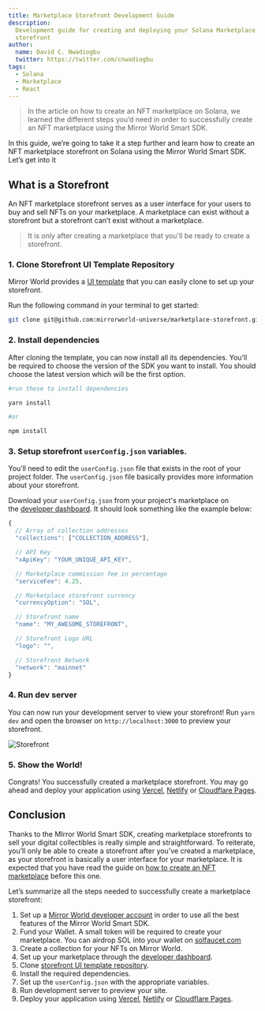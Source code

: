```yaml
---
title: Marketplace Storefront Development Guide
description:
  Development guide for creating and deploying your Solana Marketplace
  storefront
author:
  name: David C. Nwadiogbu
  twitter: https://twitter.com/cnwadiogbu
tags:
  - Solana
  - Marketplace
  - React
---
```


> In the article on how to create an NFT marketplace on Solana, we learned the
> different steps you’d need in order to successfully create an NFT marketplace
> using the Mirror World Smart SDK.

In this guide, we’re going to take it a step further and learn how to create an
NFT marketplace storefront on Solana using the Mirror World Smart SDK. Let’s get
into it

## What is a Storefront

An NFT marketplace storefront serves as a user interface for your users to buy
and sell NFTs on your marketplace. A marketplace can exist without a storefront
but a storefront can’t exist without a marketplace.

> It is only after creating a marketplace that you'll be ready to create a
> storefront.

### 1. Clone Storefront UI Template Repository

Mirror World provides a
[UI template](https://github.com/mirrorworld-universe/marketplace-storefront)
that you can easily clone to set up your storefront.

Run the following command in your terminal to get started:

```bash
git clone git@github.com:mirrorworld-universe/marketplace-storefront.git
```

### 2. Install dependencies

After cloning the template, you can now install all its dependencies. You’ll be
required to choose the version of the SDK you want to install. You should choose
the latest version which will be the first option.

```bash
#run these to install dependencies

yarn install

#or

npm install
```

### 3. Setup storefront `userConfig.json` variables.

You’ll need to edit the `userConfig.json` file that exists in the root of your
project folder. The `userConfig.json` file basically provides more information
about your storefront.

Download your `userConfig.json` from your project's marketplace on
the [developer dashboard](https://app.mirrorworld.fun/). It should look
something like the example below:

```js
{
  // Array of collection addresses
  "collections": ["COLLECTION_ADDRESS"],

  // API Key
  "xApiKey": "YOUR_UNIQUE_API_KEY",

  // Marketplace commission fee in percentage
  "serviceFee": 4.25,

  // Marketplace storefront currency
  "currencyOption": "SOL",

  // Storefront name
  "name": "MY_AWESOME_STOREFRONT",

  // Storefront Logo URL
  "logo": "",

  // Storefront Network
  "network": "mainnet"
}
```

### 4. Run dev server

You can now run your development server to view your storefront! Run `yarn dev`
and open the browser on `http://localhost:3000` to preview your storefront.

![Storefront](https://res.cloudinary.com/dkegnossp/image/upload/v1674603643/Screenshot_2023-01-24_at_23.35.13_lmtkat.png)

### 5. Show the World!

Congrats! You successfully created a marketplace storefront. You may go ahead
and deploy your application using
[Vercel](https://vercel.com/), [Netlify](https://netlify.com/)
or [Cloudflare Pages](https://pages.cloudflare.dev/).

## Conclusion

Thanks to the MIrror World Smart SDK, creating marketplace storefronts to sell
your digital collectibles is really simple and straightforward. To reiterate,
you’ll only be able to create a storefront after you’ve created a marketplace,
as your storefront is basically a user interface for your marketplace. It is
expected that you have read the guide on
[how to create an NFT marketplace](https://docs.mirrorworld.fun/guides/how-to-create-nft-marketplace)
before this one.

Let’s summarize all the steps needed to successfully create a marketplace
storefront:

1. Set up a
   [Mirror World developer account](https://app.mirrorworld.fun/auth/login) in
   order to use all the best features of the Mirror World Smart SDK.
2. Fund your Wallet. A small token will be required to create your marketplace.
   You can airdrop SOL into your wallet
   on [solfaucet.com](https://solfaucet.com/)
3. Create a collection for your NFTs on Mirror World.
4. Set up your marketplace through the
   [developer dashboard](https://app.mirrorworld.fun/dashboard).
5. Clone
   [storefront UI template repository](https://github.com/mirrorworld-universe/marketplace-storefront).
6. Install the required dependencies.
7. Set up the `userConfig.json` with the appropriate variables.
8. Run development server to preview your site.
9. Deploy your application using
   [Vercel](https://vercel.com/), [Netlify](https://netlify.com/)
   or [Cloudflare Pages](https://pages.cloudflare.dev/).
